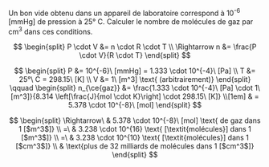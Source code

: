 ::: {.Exercise data-latex=""}

Un bon vide obtenu dans un appareil de laboratoire correspond à 10^-6^ [mmHg] de pression à 25° C. Calculer le nombre de molécules de gaz par cm^3^ dans ces conditions.

\vspace{\stretch{1}}

:::

::: {.Answer data-latex=""}

$$
\begin{split}
	P \cdot V &= n \cdot R \cdot T \\
	\Rightarrow n &= \frac{P \cdot V}{R \cdot T}
\end{split}
$$

$$
\begin{split}
	P &= 10^{-6}\ [mmHg] = 1.333 \cdot 10^{-4}\ [Pa] \\
	T &= 25°\ C = 298.15\ [K] \\
	V &= 1\ [m^3] \text{ (arbitrairement)}
\end{split}
\qquad
\begin{split}
	n_{\ce{gaz}} &= \frac{1.333 \cdot 10^{-4}\ [Pa] \cdot 1\ [m^3]}{8.314 \left[\frac{J}{mol \cdot K}\right] \cdot 298.15\ [K]} \\[1em]
	& = 5.378 \cdot 10^{-8}\ [mol]
\end{split}
$$

$$
\begin{split}
	\Rightarrow\ & 5.378 \cdot 10^{-8}\ [mol] \text{ de gaz dans 1 [$m^3$]} \\
	=\ & 3.238 \cdot 10^{16} \text{ [\textit{molécules}] dans 1 [$m^3$]} \\
	=\ & 3.238 \cdot 10^{10} \text{ [\textit{molécules}] dans 1 [$cm^3$]} \\
	& \text{plus de 32 milliards de molécules dans 1 [$cm^3$]}
\end{split}
$$

:::

